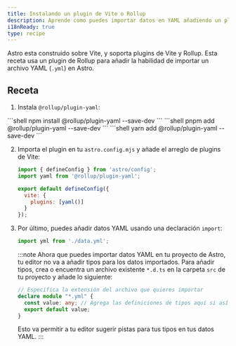 ```yaml
---
title: Instalando un plugin de Vite o Rollup
description: Aprende como puedes importar datos en YAML añadiendo un plugin de Rollup en tu proyecto.
i18nReady: true
type: recipe
---
```



Astro esta construido sobre Vite, y soporta plugins de Vite y Rollup. Esta receta usa un plugin de Rollup para añadir la habilidad de importar un archivo YAML (`.yml`) en Astro.

## Receta

1. Instala `@rollup/plugin-yaml`:

<PackageManagerTabs>
    <Fragment slot="npm">
    ```shell
    npm install @rollup/plugin-yaml --save-dev
    ```
    </Fragment>
    <Fragment slot="pnpm">
    ```shell
    pnpm add @rollup/plugin-yaml --save-dev
    ```
    </Fragment>
    <Fragment slot="yarn">
    ```shell
    yarn add @rollup/plugin-yaml --save-dev
    ```
    </Fragment>
  </PackageManagerTabs>

2. Importa el plugin en tu `astro.config.mjs` y añade el arreglo de plugins de Vite:

    ```js title="astro.config.mjs" ins={2,5-7}
    import { defineConfig } from 'astro/config';
    import yaml from '@rollup/plugin-yaml';

    export default defineConfig({
      vite: {
        plugins: [yaml()]
      }
    });
    ```


3. Por último, puedes añadir datos YAML usando una declaración `import`:

    ```js
    import yml from './data.yml';
    ```

    :::note
    Ahora que puedes importar datos YAML en tu proyecto de Astro, tu editor no va a añadir tipos para los datos importados. Para añadir tipos, crea o encuentra un archivo existente `*.d.ts` en la carpeta `src` de tu proyecto y añade lo siguiente:
    ```ts title="src/files.d.ts"
    // Especifica la extensión del archivo que quieres importar
    declare module "*.yml" {
      const value: any; // Agrega las definiciones de tipos aquí si así lo deseas.
      export default value;
    }
    ```
    Esto va permitir a tu editor sugerir pistas para tus tipos en tus datos YAML.
    :::
